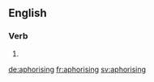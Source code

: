 ==English==

===Verb===
{{head|en}}

# {{present participle of|aphorise}}

[[de:aphorising]]
[[fr:aphorising]]
[[sv:aphorising]]